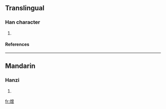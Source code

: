 ==Translingual==
===Han character===
{{Han char|rn=86|rad=火|as=12|sn=16|four=|canj=火金田日 (FCWA)}}
# {{defn|Han|sort=火12}}
====References====
{{Han ref|kx=0681.180|dkj=19377|hdz=32235.060|uh=71B7|ud=29111}}

----
==Mandarin==
===Hanzi===
{{cmn-hanzi|pin=[[zēng]] (zeng1)|wg=tseng<sup>1</sup>}}
# {{defn|Mandarin}}

[[fr:熷]]